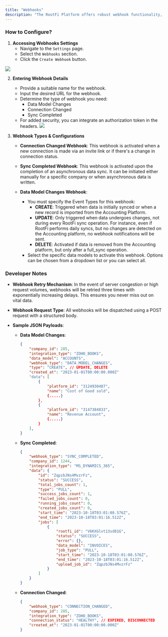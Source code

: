 ```yaml
---
title: "Webhooks"
description: "The RootFi Platform offers robust webhook functionality, ensuring that your systems remain up-to-date with real-time data synchronization. With webhooks, as soon as data is synchronized from the accounting platform, the corresponding webhook is instantly activated. This guide will walk you through the steps to set up a webhook on the RootFi platform."
---
```

  
### How to Configure?

1. **Accessing Webhooks Settings**
   - Navigate to the `Settings` page.
   - Select the `Webhooks` section.
   - Click the `Create Webhook` button.

![](/images/443662f-image_4.png)

2. **Entering Webhook Details**
   - Provide a suitable name for the webhook.
   - Input the desired URL for the webhook.
   - Determine the type of webhook you need:
     - Data Model Changes
     - Connection Changed
     - Sync Completed
   - For added security, you can integrate an authorization token in the headers.
![](/images/4aa98b8-Screenshot_2023-06-21_at_5.54.18_PM.png)

3. **Webhook Types & Configurations**

   - **Connection Changed Webhook**:
     This webhook is activated when a new connection is made via an invite link or if there's a change in connection status.

   - **Sync Completed Webhook**:
     This webhook is activated upon the completion of an asynchronous data sync. It can be initiated either manually for a specific company or when asynchronous data is written.

   - **Data Model Changes Webhook**:
     - You must specify the Event Types for this webhook:
       - **CREATE**: Triggered when data is initially synced or when a new record is imported from the Accounting Platform.
       - **UPDATE**: Only triggered when data undergoes changes, not during every RootFi sync operation. For instance, even if RootFi performs daily syncs, but no changes are detected on the Accounting platform, no webhook notifications will be sent.
       - **DELETE**: Activated if data is removed from the Accounting platform, but only after a full_sync operation.
     - Select the specific data models to activate this webhook. Options can be chosen from a dropdown list or you can select all.

### Developer Notes

- **Webhook Retry Mechanism**:
  In the event of server congestion or high request volumes, webhooks will be retried three times with exponentially increasing delays. This ensures you never miss out on vital data.

- **Webhook Request Type**:
  All webhooks will be dispatched using a POST request with a structured body.

- **Sample JSON Payloads**:

  - **Data Model Changes**:
    ```json
    {
        "company_id": 285,
        "integration_type": "ZOHO_BOOKS",
        "data_model": "ACCOUNTS",
        "webhook_type": "DATA_MODEL_CHANGES",
        "type": "CREATE", // UPDATE, DELETE
        "created_at": "2023-01-01T00:00:00.000Z"
        "data": [
            {
                "platform_id": "3124930487",
                "name": "Cost of Good sold",
                {.....}
            },
            {
                "platform_id": "3147384833",
                "name": "Revenue Account",
                {.....}
            }
        ],
    }
    ```


  - **Sync Completed**:
    ```json
    {
        "webhook_type": "SYNC_COMPLETED",
        "company_id": 1244,
        "integration_type": "MS_DYNAMICS_365",
        "data": {
            "id": "ZqpzbJNs4MvzrFz",
            "status": "SUCCESS",
            "total_jobs_count": 1,
            "type": "PULL",
            "success_jobs_count": 1,
            "failed_jobs_count": 0,
            "running_jobs_count": 0,
            "created_jobs_count": 0,
            "start_time": "2023-10-18T03:01:08.576Z",
            "end_time": "2023-10-18T03:01:16.512Z",
            "jobs": [
                {
                    "rootfi_id": "V6KXGlvt13sd81G",
                    "status": "SUCCESS",
                    "error": {},
                    "data_model": "INVOICES",
                    "job_type": "PULL",
                    "start_time": "2023-10-18T03:01:08.576Z",
                    "end_time": "2023-10-18T03:01:16.512Z",
                    "upload_job_id": "ZqpzbJNs4MvzrFz"
                }
            ]
        }
    }
    ```

  - **Connection Changed**:
    ```json
    {
        "webhook_type": "CONNECTION_CHANGED",
        "company_id": 285,
        "integration_type": "ZOHO_BOOKS",
        "connection_status": "HEALTHY", // EXPIRED, DISCONNECTED
        "created_at": "2023-01-01T00:00:00.000Z"
    }
    ```
